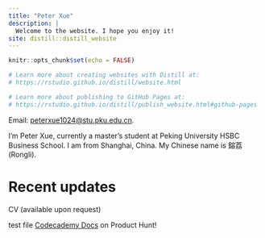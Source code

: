 ```yaml
---
title: "Peter Xue"
description: |
  Welcome to the website. I hope you enjoy it!
site: distill::distill_website
---
```


```r
knitr::opts_chunk$set(echo = FALSE)

# Learn more about creating websites with Distill at:
# https://rstudio.github.io/distill/website.html

# Learn more about publishing to GitHub Pages at:
# https://rstudio.github.io/distill/publish_website.html#github-pages

```
Email: <peterxue1024@stu.pku.edu.cn>.  

I'm Peter Xue, currently a master's student at Peking University HSBC Business School. I am from Shanghai, China. My Chinese name is 鎔荔(Rongli). 

# Recent updates
CV (available upon request)


test file  [Codecademy Docs](https://peterrlx.github.io/files/test.pdf) on Product Hunt!